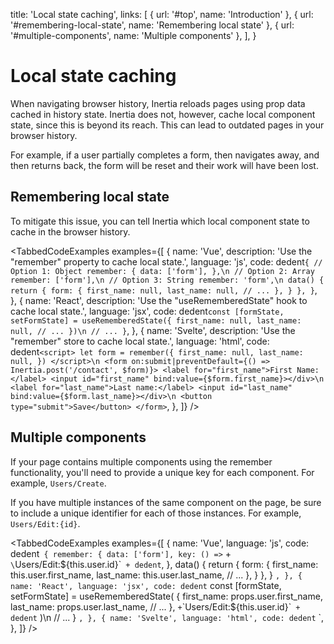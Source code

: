 
  title: 'Local state caching',
  links: [
    { url: '#top', name: 'Introduction' },
    { url: '#remembering-local-state', name: 'Remembering local state' },
    { url: '#multiple-components', name: 'Multiple components' },
  ],
}

# Local state caching

When navigating browser history, Inertia reloads pages using prop data cached in history state. Inertia does not, however, cache local component state, since this is beyond its reach. This can lead to outdated pages in your browser history.

For example, if a user partially completes a form, then navigates away, and then returns back, the form will be reset and their work will have been lost.

## Remembering local state

To mitigate this issue, you can tell Inertia which local component state to cache in the browser history.

<TabbedCodeExamples
  examples={[
    {
      name: 'Vue',
      description: 'Use the "remember" property to cache local state.',
      language: 'js',
      code: dedent`
        {
          // Option 1: Object
          remember: {
            data: ['form'],
          },\n
          // Option 2: Array
          remember: ['form'],\n
          // Option 3: String
          remember: 'form',\n
          data() {
            return {
              form: {
                first_name: null,
                last_name: null,
                // ...
              },
            }
          },
        }
      `,
    },
    {
      name: 'React',
      description: 'Use the "useRememberedState" hook to cache local state.',
      language: 'jsx',
      code: dedent`
          const [formState, setFormState] = useRememberedState({
            first_name: null,
            last_name: null,
            // ...
          })\n
          // ...
        }
      `,
    },
    {
      name: 'Svelte',
      description: 'Use the "remember" store to cache local state.',
      language: 'html',
      code: dedent`
        <script>
          let form = remember({
            first_name: null,
            last_name: null,
          })
        </script>\n
        <form on:submit|preventDefault={() => Inertia.post('/contact', $form)}>
          <label for="first_name">First Name:</label>
          <input id="first_name" bind:value={$form.first_name}></div>\n
          <label for="last_name">Last name:</label>
          <input id="last_name" bind:value={$form.last_name}></div>\n
          <button type="submit">Save</button>
        </form>
      `,
    },
  ]}
/>

## Multiple components

If your page contains multiple components using the remember functionality, you'll need to provide a unique key for each component. For example, `Users/Create`.

If you have multiple instances of the same component on the page, be sure to include a unique identifier for each of those instances. For example, `Users/Edit:{id}`.

<TabbedCodeExamples
  examples={[
    {
      name: 'Vue',
      language: 'js',
      code:
        dedent`
        {
          remember: {
            data: ['form'],
            key: () =>` +
        `\`Users/Edit:\${this.user.id}\`` +
        dedent`,
          },
          data() {
            return {
              form: {
                first_name: this.user.first_name,
                last_name: this.user.last_name,
                // ...
              },
            }
          },
        }
      `,
    },
    {
      name: 'React',
      language: 'jsx',
      code:
        dedent`
          const [formState, setFormState] = useRememberedState(
            {
              first_name: props.user.first_name,
              last_name: props.user.last_name,
              // ...
            },
            ` +
        `\`Users/Edit:\${this.user.id}\`` +
        dedent`
          )\n
          // ...
        }
      `,
    },
    {
      name: 'Svelte',
      language: 'html',
      code:
        dedent`
        <script>
          $: ({ user } = $page)\n
          let form = remember({
            first_name: null,
            last_name: null,
          }, ` +
        `\`Users/Edit:\${this.user.id}\`` +
        dedent`)\n
          // ...
        </script>
      `,
    },
  ]}
/>
